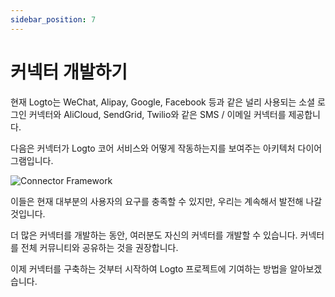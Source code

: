 ```yaml
---
sidebar_position: 7
---
```


# 커넥터 개발하기

현재 Logto는 WeChat, Alipay, Google, Facebook 등과 같은 널리 사용되는 소셜 로그인 커넥터와 AliCloud, SendGrid, Twilio와 같은 SMS / 이메일 커넥터를 제공합니다.

다음은 커넥터가 Logto 코어 서비스와 어떻게 작동하는지를 보여주는 아키텍처 다이어그램입니다.

![Connector Framework](./assets/logto-connector-framework.png)

이들은 현재 대부분의 사용자의 요구를 충족할 수 있지만, 우리는 계속해서 발전해 나갈 것입니다.

더 많은 커넥터를 개발하는 동안, 여러분도 자신의 커넥터를 개발할 수 있습니다. 커넥터를 전체 커뮤니티와 공유하는 것을 권장합니다.

이제 커넥터를 구축하는 것부터 시작하여 Logto 프로젝트에 기여하는 방법을 알아보겠습니다.
